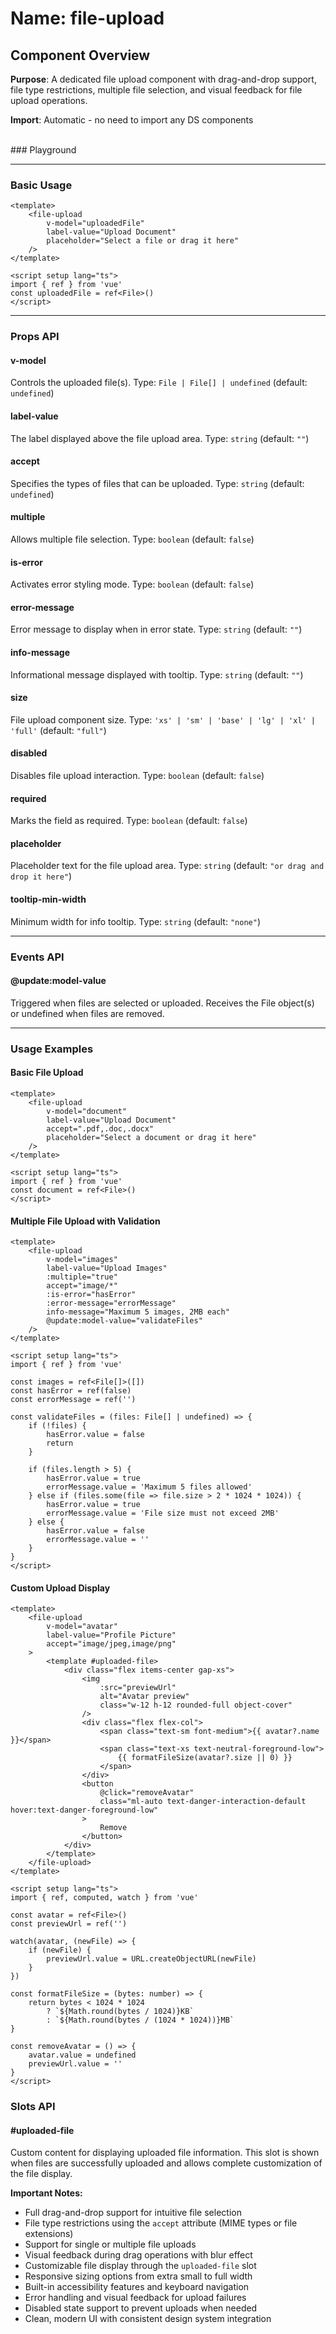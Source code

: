 
<Meta of={FileUpload} />

# Name: file-upload
## Component Overview

**Purpose**: A dedicated file upload component with drag-and-drop support, file type restrictions, multiple file selection, and visual feedback for file upload operations.

**Import**: Automatic - no need to import any DS components

<br />
### Playground

<Canvas of={FileUpload.Primary} />
<Controls />

---

### Basic Usage

```vue
<template>
    <file-upload 
        v-model="uploadedFile"
        label-value="Upload Document"
        placeholder="Select a file or drag it here"
    />
</template>

<script setup lang="ts">
import { ref } from 'vue'
const uploadedFile = ref<File>()
</script>
```

<Canvas sourceState="none" of={FileUpload.Primary} />

---

### Props API

#### v-model
Controls the uploaded file(s). Type: `File | File[] | undefined` (default: `undefined`)

#### label-value
The label displayed above the file upload area. Type: `string` (default: `""`)

#### accept
Specifies the types of files that can be uploaded. Type: `string` (default: `undefined`)

<Canvas sourceState="none" of={FileUpload.WithAcceptTypes} />

#### multiple
Allows multiple file selection. Type: `boolean` (default: `false`)

<Canvas sourceState="none" of={FileUpload.MultipleFiles} />

#### is-error
Activates error styling mode. Type: `boolean` (default: `false`)

<Canvas sourceState="none" of={FileUpload.Error} />

#### error-message
Error message to display when in error state. Type: `string` (default: `""`)

#### info-message
Informational message displayed with tooltip. Type: `string` (default: `""`)

<Canvas sourceState="none" of={FileUpload.InfoMessage} />

#### size
File upload component size. Type: `'xs' | 'sm' | 'base' | 'lg' | 'xl' | 'full'` (default: `"full"`)

<Canvas sourceState="none" of={FileUpload.DifferentSizes} />

#### disabled
Disables file upload interaction. Type: `boolean` (default: `false`)

<Canvas sourceState="none" of={FileUpload.Disabled} />

#### required
Marks the field as required. Type: `boolean` (default: `false`)

<Canvas sourceState="none" of={FileUpload.Required} />

#### placeholder
Placeholder text for the file upload area. Type: `string` (default: `"or drag and drop it here"`)

#### tooltip-min-width
Minimum width for info tooltip. Type: `string` (default: `"none"`)

---

### Events API

#### @update:model-value
Triggered when files are selected or uploaded. Receives the File object(s) or undefined when files are removed.

---

### Usage Examples

#### Basic File Upload
```vue
<template>
    <file-upload 
        v-model="document"
        label-value="Upload Document"
        accept=".pdf,.doc,.docx"
        placeholder="Select a document or drag it here"
    />
</template>

<script setup lang="ts">
import { ref } from 'vue'
const document = ref<File>()
</script>
```

#### Multiple File Upload with Validation
```vue
<template>
    <file-upload 
        v-model="images"
        label-value="Upload Images"
        :multiple="true"
        accept="image/*"
        :is-error="hasError"
        :error-message="errorMessage"
        info-message="Maximum 5 images, 2MB each"
        @update:model-value="validateFiles"
    />
</template>

<script setup lang="ts">
import { ref } from 'vue'

const images = ref<File[]>([])
const hasError = ref(false)
const errorMessage = ref('')

const validateFiles = (files: File[] | undefined) => {
    if (!files) {
        hasError.value = false
        return
    }
    
    if (files.length > 5) {
        hasError.value = true
        errorMessage.value = 'Maximum 5 files allowed'
    } else if (files.some(file => file.size > 2 * 1024 * 1024)) {
        hasError.value = true
        errorMessage.value = 'File size must not exceed 2MB'
    } else {
        hasError.value = false
        errorMessage.value = ''
    }
}
</script>
```

#### Custom Upload Display
```vue
<template>
    <file-upload 
        v-model="avatar"
        label-value="Profile Picture"
        accept="image/jpeg,image/png"
    >
        <template #uploaded-file>
            <div class="flex items-center gap-xs">
                <img 
                    :src="previewUrl" 
                    alt="Avatar preview" 
                    class="w-12 h-12 rounded-full object-cover"
                />
                <div class="flex flex-col">
                    <span class="text-sm font-medium">{{ avatar?.name }}</span>
                    <span class="text-xs text-neutral-foreground-low">
                        {{ formatFileSize(avatar?.size || 0) }}
                    </span>
                </div>
                <button 
                    @click="removeAvatar"
                    class="ml-auto text-danger-interaction-default hover:text-danger-foreground-low"
                >
                    Remove
                </button>
            </div>
        </template>
    </file-upload>
</template>

<script setup lang="ts">
import { ref, computed, watch } from 'vue'

const avatar = ref<File>()
const previewUrl = ref('')

watch(avatar, (newFile) => {
    if (newFile) {
        previewUrl.value = URL.createObjectURL(newFile)
    }
})

const formatFileSize = (bytes: number) => {
    return bytes < 1024 * 1024 
        ? `${Math.round(bytes / 1024)}KB`
        : `${Math.round(bytes / (1024 * 1024))}MB`
}

const removeAvatar = () => {
    avatar.value = undefined
    previewUrl.value = ''
}
</script>
```

### Slots API

#### #uploaded-file
Custom content for displaying uploaded file information. This slot is shown when files are successfully uploaded and allows complete customization of the file display.

**Important Notes:**
- Full drag-and-drop support for intuitive file selection
- File type restrictions using the `accept` attribute (MIME types or file extensions)
- Support for single or multiple file uploads
- Visual feedback during drag operations with blur effect
- Customizable file display through the `uploaded-file` slot
- Responsive sizing options from extra small to full width
- Built-in accessibility features and keyboard navigation
- Error handling and visual feedback for upload failures
- Disabled state support to prevent uploads when needed
- Clean, modern UI with consistent design system integration